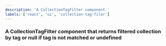 ```yaml
---
description: 'A CollectionTagFilter component.'
labels: ['react', 'ui', 'collection-tag-filer']
---
```


### A CollectionTagFilter component that returns filtered collection by tag or null if tag is not matched or undefined
